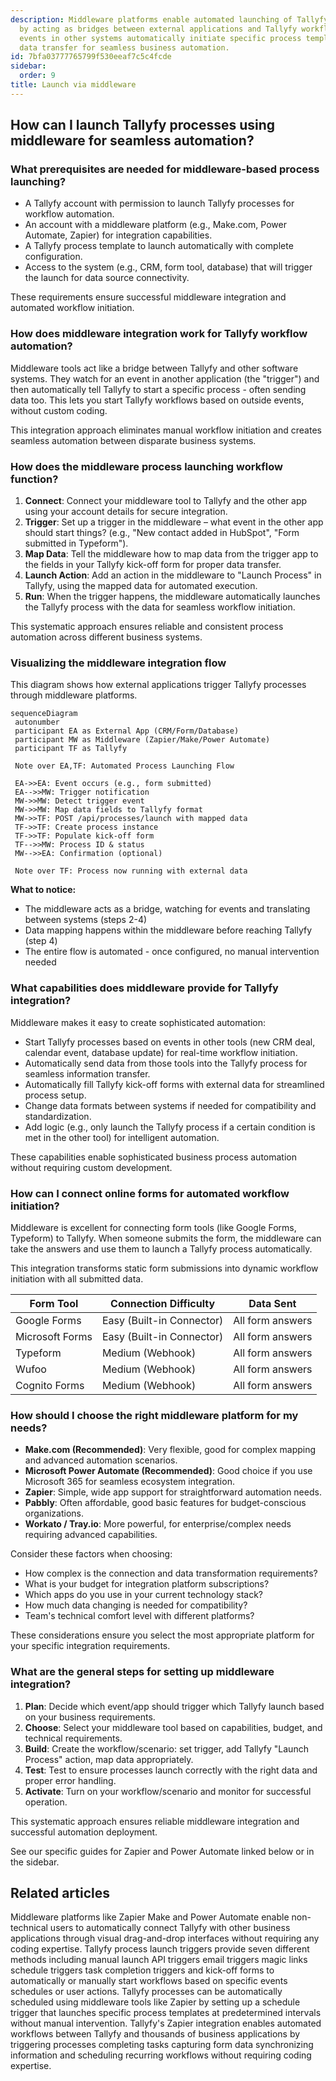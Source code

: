 ```yaml
---
description: Middleware platforms enable automated launching of Tallyfy processes
  by acting as bridges between external applications and Tallyfy workflows where trigger
  events in other systems automatically initiate specific process templates with mapped
  data transfer for seamless business automation.
id: 7bfa03777765799f530eeaf7c5c4fcde
sidebar:
  order: 9
title: Launch via middleware
---
```


## How can I launch Tallyfy processes using middleware for seamless automation?

### What prerequisites are needed for middleware-based process launching?

*   A Tallyfy account with permission to launch Tallyfy processes for workflow automation.
*   An account with a middleware platform (e.g., Make.com, Power Automate, Zapier) for integration capabilities.
*   A Tallyfy process template to launch automatically with complete configuration.
*   Access to the system (e.g., CRM, form tool, database) that will trigger the launch for data source connectivity.

These requirements ensure successful middleware integration and automated workflow initiation.

### How does middleware integration work for Tallyfy workflow automation?

Middleware tools act like a bridge between Tallyfy and other software systems. They watch for an event in another application (the "trigger") and then automatically tell Tallyfy to start a specific process - often sending data too. This lets you start Tallyfy workflows based on outside events, without custom coding.

This integration approach eliminates manual workflow initiation and creates seamless automation between disparate business systems.

### How does the middleware process launching workflow function?

1.  **Connect**: Connect your middleware tool to Tallyfy and the other app using your account details for secure integration.
2.  **Trigger**: Set up a trigger in the middleware – what event in the other app should start things? (e.g., "New contact added in HubSpot", "Form submitted in Typeform").
3.  **Map Data**: Tell the middleware how to map data from the trigger app to the fields in your Tallyfy kick-off form for proper data transfer.
4.  **Launch Action**: Add an action in the middleware to "Launch Process" in Tallyfy, using the mapped data for automated execution.
5.  **Run**: When the trigger happens, the middleware automatically launches the Tallyfy process with the data for seamless workflow initiation.

This systematic approach ensures reliable and consistent process automation across different business systems.

### Visualizing the middleware integration flow

This diagram shows how external applications trigger Tallyfy processes through middleware platforms.

```mermaid
sequenceDiagram
 autonumber
 participant EA as External App (CRM/Form/Database)
 participant MW as Middleware (Zapier/Make/Power Automate)
 participant TF as Tallyfy

 Note over EA,TF: Automated Process Launching Flow
 
 EA->>EA: Event occurs (e.g., form submitted)
 EA-->>MW: Trigger notification
 MW->>MW: Detect trigger event
 MW->>MW: Map data fields to Tallyfy format
 MW->>TF: POST /api/processes/launch with mapped data
 TF->>TF: Create process instance
 TF->>TF: Populate kick-off form
 TF-->>MW: Process ID & status
 MW-->>EA: Confirmation (optional)
 
 Note over TF: Process now running with external data
```

**What to notice:**
- The middleware acts as a bridge, watching for events and translating between systems (steps 2-4)
- Data mapping happens within the middleware before reaching Tallyfy (step 4)
- The entire flow is automated - once configured, no manual intervention needed

### What capabilities does middleware provide for Tallyfy integration?

Middleware makes it easy to create sophisticated automation:

*   Start Tallyfy processes based on events in other tools (new CRM deal, calendar event, database update) for real-time workflow initiation.
*   Automatically send data from those tools into the Tallyfy process for seamless information transfer.
*   Automatically fill Tallyfy kick-off forms with external data for streamlined process setup.
*   Change data formats between systems if needed for compatibility and standardization.
*   Add logic (e.g., only launch the Tallyfy process if a certain condition is met in the other tool) for intelligent automation.

These capabilities enable sophisticated business process automation without requiring custom development.

### How can I connect online forms for automated workflow initiation?

Middleware is excellent for connecting form tools (like Google Forms, Typeform) to Tallyfy. When someone submits the form, the middleware can take the answers and use them to launch a Tallyfy process automatically.

This integration transforms static form submissions into dynamic workflow initiation with all submitted data.

| Form Tool         | Connection Difficulty | Data Sent         |
|-------------------|-----------------------|-------------------|
| Google Forms      | Easy (Built-in Connector)| All form answers  |
| Microsoft Forms   | Easy (Built-in Connector)| All form answers  |
| Typeform          | Medium (Webhook)      | All form answers  |
| Wufoo             | Medium (Webhook)      | All form answers  |
| Cognito Forms     | Medium (Webhook)      | All form answers  |

### How should I choose the right middleware platform for my needs?

*   **Make.com (Recommended)**: Very flexible, good for complex mapping and advanced automation scenarios.
*   **Microsoft Power Automate (Recommended)**: Good choice if you use Microsoft 365 for seamless ecosystem integration.
*   **Zapier**: Simple, wide app support for straightforward automation needs.
*   **Pabbly**: Often affordable, good basic features for budget-conscious organizations.
*   **Workato / Tray.io**: More powerful, for enterprise/complex needs requiring advanced capabilities.

Consider these factors when choosing:
*   How complex is the connection and data transformation requirements?
*   What is your budget for integration platform subscriptions?
*   Which apps do you use in your current technology stack?
*   How much data changing is needed for compatibility?
*   Team's technical comfort level with different platforms?

These considerations ensure you select the most appropriate platform for your specific integration requirements.

### What are the general steps for setting up middleware integration?

1.  **Plan**: Decide which event/app should trigger which Tallyfy launch based on your business requirements.
2.  **Choose**: Select your middleware tool based on capabilities, budget, and technical requirements.
3.  **Build**: Create the workflow/scenario: set trigger, add Tallyfy "Launch Process" action, map data appropriately.
4.  **Test**: Test to ensure processes launch correctly with the right data and proper error handling.
5.  **Activate**: Turn on your workflow/scenario and monitor for successful operation.

This systematic approach ensures reliable middleware integration and successful automation deployment.

See our specific guides for Zapier and Power Automate linked below or in the sidebar.


## Related articles
<CardGrid>
<LinkTitleCard header="<b>Integrations > Middleware</b>" href="/products/pro/integrations/middleware/" > Middleware platforms like Zapier Make and Power Automate enable non-technical users to automatically connect Tallyfy with other business applications through visual drag-and-drop interfaces without requiring any coding expertise. </LinkTitleCard>
<LinkTitleCard header="<b>Launching > Triggers</b>" href="/products/pro/launching/triggers/" > Tallyfy process launch triggers provide seven different methods including manual launch API triggers email triggers magic links schedule triggers task completion triggers and kick-off forms to automatically or manually start workflows based on specific events schedules or user actions. </LinkTitleCard>
<LinkTitleCard header="<b>Launching > Launch on a schedule</b>" href="/products/pro/launching/how-can-i-schedule-a-process-in-tallyfy-using-middleware/" > Tallyfy processes can be automatically scheduled using middleware tools like Zapier by setting up a schedule trigger that launches specific process templates at predetermined intervals without manual intervention. </LinkTitleCard>
<LinkTitleCard header="<b>Middleware > Zapier</b>" href="/products/pro/integrations/middleware/zapier/" > Tallyfy's Zapier integration enables automated workflows between Tallyfy and thousands of business applications by triggering processes completing tasks capturing form data synchronizing information and scheduling recurring workflows without requiring coding expertise. </LinkTitleCard>
</CardGrid>
